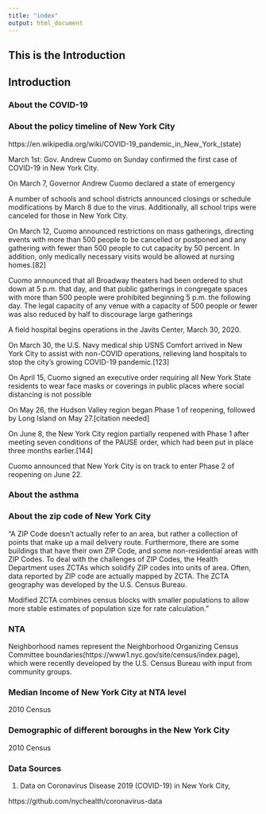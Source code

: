```yaml
---
title: "index"
output: html_document
---
```




## This is the Introduction



## Introduction


### About the COVID-19


### About the policy timeline of New York City

https://en.wikipedia.org/wiki/COVID-19_pandemic_in_New_York_(state)

March 1st: Gov. Andrew Cuomo on Sunday confirmed the first case of COVID-19 in New York City.

On March 7, Governor Andrew Cuomo declared a state of emergency

A number of schools and school districts announced closings or schedule modifications by March 8 due to the virus. Additionally, all school trips were canceled for those in New York City.

On March 12, Cuomo announced restrictions on mass gatherings, directing events with more than 500 people to be cancelled or postponed and any gathering with fewer than 500 people to cut capacity by 50 percent. In addition, only medically necessary visits would be allowed at nursing homes.[82]

Cuomo announced that all Broadway theaters had been ordered to shut down at 5 p.m. that day, and that public gatherings in congregate spaces with more than 500 people were prohibited beginning 5 p.m. the following day. The legal capacity of any venue with a capacity of 500 people or fewer was also reduced by half to discourage large gatherings

A field hospital begins operations in the Javits Center, March 30, 2020.

On March 30, the U.S. Navy medical ship USNS Comfort arrived in New York City to assist with non-COVID operations, relieving land hospitals to stop the city's growing COVID-19 pandemic.[123]

On April 15, Cuomo signed an executive order requiring all New York State residents to wear face masks or coverings in public places where social distancing is not possible

On May 26, the Hudson Valley region began Phase 1 of reopening, followed by Long Island on May 27.[citation needed]

On June 8, the New York City region partially reopened with Phase 1 after meeting seven conditions of the PAUSE order, which had been put in place three months earlier.[144]

Cuomo announced that New York City is on track to enter Phase 2 of reopening on June 22.


### About the asthma

### About the zip code of New York City

"A ZIP Code doesn’t actually refer to an area, but rather a collection of points that make up a mail delivery route. Furthermore, there are some buildings that have their own ZIP Code, and some non-residential areas with ZIP Codes. To deal with the challenges of ZIP Codes, the Health Department uses ZCTAs which solidify ZIP codes into units of area. Often, data reported by ZIP code are actually mapped by ZCTA. The ZCTA geography was developed by the U.S. Census Bureau.

Modified ZCTA combines census blocks with smaller populations to allow more stable estimates of population size for rate calculation."


### NTA

Neighborhood names represent the Neighborhood Organizing Census Committee boundaries(https://www1.nyc.gov/site/census/index.page), which were recently developed by the U.S. Census Bureau with input from community groups.


### Median Income of New York City at NTA level

2010 Census

### Demographic of different boroughs in the New York City

2010 Census


### Data Sources

1. Data on Coronavirus Disease 2019 (COVID-19) in New York City,

https://github.com/nychealth/coronavirus-data

